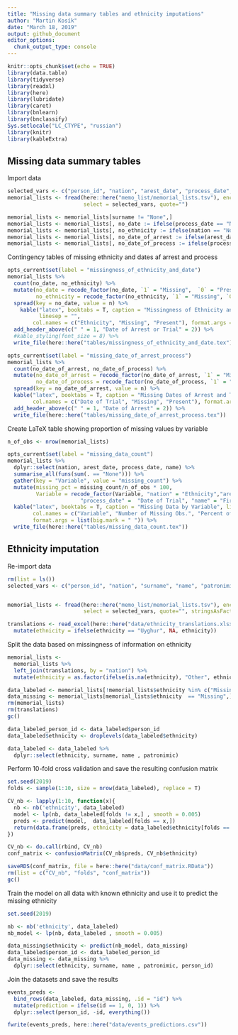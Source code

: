```yaml
---
title: "Missing data summary tables and ethnicity imputations"
author: "Martin Kosík"
date: "March 18, 2019"
output: github_document
editor_options: 
  chunk_output_type: console
---
```


```r
knitr::opts_chunk$set(echo = TRUE)
library(data.table)
library(tidyverse)
library(readxl)
library(here)
library(lubridate)
library(caret)
library(bnlearn)
library(bnclassify)
Sys.setlocale("LC_CTYPE", "russian") 
library(knitr)
library(kableExtra)
```

## Missing data summary tables

Import data
```r
selected_vars <- c("person_id", "nation", "arest_date", "process_date", "surname", "name")
memorial_lists <- fread(here::here("memo_list/memorial_lists.tsv"), encoding="UTF-8", sep="\t", 
                        select = selected_vars, quote="")

memorial_lists <- memorial_lists[surname != "None",]
memorial_lists <- memorial_lists[, no_date := ifelse(process_date == "None" & arest_date == "None", 1, 0)]
memorial_lists <- memorial_lists[, no_ethnicity := ifelse(nation == "None", 1, 0)]
memorial_lists <- memorial_lists[, no_date_of_arrest := ifelse(arest_date == "None", 1, 0)]
memorial_lists <- memorial_lists[, no_date_of_process := ifelse(process_date == "None", 1, 0)]
```

Contingency tables of missing ethnicity and dates af arrest and process
```r
opts_current$set(label = "missingness_of_ethnicity_and_date")
memorial_lists %>% 
  count(no_date, no_ethnicity) %>% 
  mutate(no_date = recode_factor(no_date, `1` = "Missing",  `0` = "Present"),
         no_ethnicity = recode_factor(no_ethnicity, `1` = "Missing", `0` = "Present")) %>% 
  spread(key = no_date, value = n) %>% 
    kable("latex", booktabs = T, caption = "Missingness of Ethnicity and Dates of Arrest and Trial",
          linesep = "",
        col.names = c("Ethnicity", "Missing", "Present"), format.args = list(big.mark = " ")) %>% 
  add_header_above(c(" " = 1, "Date of Arrest or Trial" = 2)) %>% 
  #kable_styling(font_size = 8) %>% 
  write_file(here::here("tables/missingness_of_ethnicity_and_date.tex"))

opts_current$set(label = "missing_date_of_arrest_process")
memorial_lists %>% 
  count(no_date_of_arrest, no_date_of_process) %>% 
  mutate(no_date_of_arrest = recode_factor(no_date_of_arrest, `1` = "Missing",  `0` = "Present"),
         no_date_of_process = recode_factor(no_date_of_process, `1` = "Missing", `0` = "Present")) %>% 
  spread(key = no_date_of_arrest, value = n) %>% 
  kable("latex", booktabs = T, caption = "Missing Dates of Arrest and Trial", linesep = "",
        col.names = c("Date of Trial", "Missing", "Present"), format.args = list(big.mark = " ")) %>% 
  add_header_above(c(" " = 1, "Date of Arrest" = 2)) %>% 
  write_file(here::here("tables/missing_date_of_arrest_process.tex"))

```

Create LaTeX table showing proportion of missing values by variable
```r
n_of_obs <- nrow(memorial_lists)

opts_current$set(label = "missing_data_count")
memorial_lists %>% 
  dplyr::select(nation, arest_date, process_date, name) %>% 
  summarise_all(funs(sum(. == "None"))) %>% 
  gather(key = "Variable", value = "missing_count") %>% 
  mutate(missing_pct = missing_count/n_of_obs * 100,
         Variable = recode_factor(Variable, "nation" = "Ethnicity","arest_date" = "Date of Arrest", 
                       "process_date" =  "Date of Trial", "name" = "First Name", "surname" = "Surname")) %>% 
  kable("latex", booktabs = T, caption = "Missing Data by Variable", linesep = "", digits = 2,
        col.names = c("Variable", "Number of Missing Obs.", "Percent of Missing Obs."),
        format.args = list(big.mark = " ")) %>% 
  write_file(here::here("tables/missing_data_count.tex"))
```

## Ethnicity imputation

Re-import data
```r
rm(list = ls())
selected_vars <- c("person_id", "nation", "surname", "name", "patronimic")


memorial_lists <- fread(here::here("memo_list/memorial_lists.tsv"), encoding="UTF-8", sep="\t", 
                        select = selected_vars, quote="", stringsAsFactors = TRUE)

translations <- read_excel(here::here("data/ethnicity_translations.xlsx")) %>% 
  mutate(ethnicity = ifelse(ethnicity == "Uyghur", NA, ethnicity))

```


Split the data based on missingness of information on ethnicity
```r
memorial_lists <-
  memorial_lists %>% 
  left_join(translations, by = "nation") %>% 
  mutate(ethnicity = as.factor(ifelse(is.na(ethnicity), "Other", ethnicity)))  

data_labeled <- memorial_lists[!memorial_lists$ethnicity %in% c("Missing", "Other"),]
data_missing <- memorial_lists[memorial_lists$ethnicity  == "Missing",]
rm(memorial_lists)
rm(translations)
gc()

data_labeled_person_id <- data_labeled$person_id
data_labeled$ethnicity <- droplevels(data_labeled$ethnicity)

data_labeled <- data_labeled %>% 
  dplyr::select(ethnicity, surname, name , patronimic)
```

Perform 10-fold cross validation and save the resulting confusion matrix
```r
set.seed(2019)
folds <- sample(1:10, size = nrow(data_labeled), replace = T)

CV_nb <- lapply(1:10, function(x){ 
  nb <- nb('ethnicity', data_labeled)
  model <- lp(nb, data_labeled[folds != x,] , smooth = 0.005)
  preds <- predict(model,  data_labeled[folds == x,])
  return(data.frame(preds, ethnicity = data_labeled$ethnicity[folds == x]))
})

CV_nb <- do.call(rbind, CV_nb)
conf_matrix <- confusionMatrix(CV_nb$preds, CV_nb$ethnicity)

saveRDS(conf_matrix, file = here::here("data/conf_matrix.RData"))
rm(list = c("CV_nb", "folds", "conf_matrix"))
gc()
```

Train the model on all data with known ethnicity and use it to predict the missing ethnicity
```r
set.seed(2019)

nb <- nb('ethnicity', data_labeled)
nb_model <- lp(nb, data_labeled , smooth = 0.005)

data_missing$ethnicity <- predict(nb_model, data_missing)
data_labeled$person_id <- data_labeled_person_id
data_missing <- data_missing %>% 
  dplyr::select(ethnicity, surname, name , patronimic, person_id)
```

Join the datasets and save the results
```r
events_preds <- 
  bind_rows(data_labeled, data_missing, .id = "id") %>% 
  mutate(prediction = ifelse(id == 1, 0, 1)) %>% 
  dplyr::select(person_id, -id, everything())

fwrite(events_preds, here::here("data/events_predictions.csv"))

```

